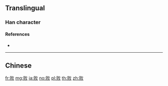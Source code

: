 {{character info/new}}
{{also|敗}}
==Translingual==

===Han character===
{{Han char|rn=154|rad=贝|as=04|sn=8|four=|canj=BOOK|ids=⿰贝攵}}

====References====
* {{Han ref|kx=1213.211|hdz=63626.140|uh=8D25|ud=36133}}

----

==Chinese==
{{zh-see|敗}}

[[fr:败]]
[[mg:败]]
[[ja:败]]
[[no:败]]
[[pl:败]]
[[th:败]]
[[zh:败]]